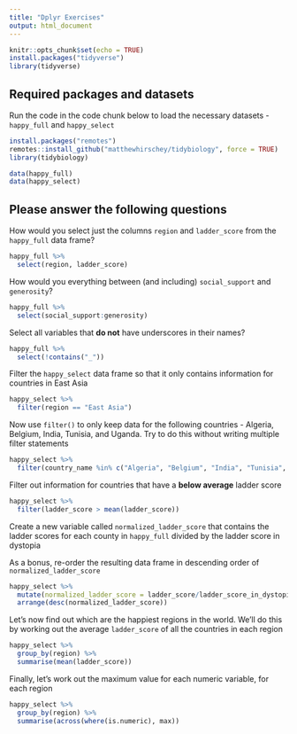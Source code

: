 ```yaml
---
title: "Dplyr Exercises"
output: html_document
---
```


```r
knitr::opts_chunk$set(echo = TRUE)
install.packages("tidyverse")
library(tidyverse)
```

## Required packages and datasets

Run the code in the code chunk below to load the necessary datasets - `happy_full` and `happy_select`
```r
install.packages("remotes")
remotes::install_github("matthewhirschey/tidybiology", force = TRUE)
library(tidybiology)

data(happy_full)
data(happy_select)
```

## Please answer the following questions

How would you select just the columns `region` and `ladder_score` from the `happy_full` data frame?

```r
happy_full %>% 
  select(region, ladder_score)
```

How would you everything between (and including) `social_support` and `generosity`?

```r
happy_full %>% 
  select(social_support:generosity)
```

Select all variables that **do not** have underscores in their names?

```r
happy_full %>% 
  select(!contains("_"))
```

Filter the `happy_select` data frame so that it only contains information for countries in East Asia

```r
happy_select %>% 
  filter(region == "East Asia")
```

Now use `filter()` to only keep data for the following countries - Algeria, Belgium, India, Tunisia, and Uganda. Try to do this without writing multiple filter statements 

```r
happy_select %>% 
  filter(country_name %in% c("Algeria", "Belgium", "India", "Tunisia", "Uganda"))
```

Filter out information for countries that have a **below average** ladder score 

```r
happy_select %>% 
  filter(ladder_score > mean(ladder_score))
```

Create a new variable called `normalized_ladder_score` that contains the ladder scores for each county in `happy_full` divided by the ladder score in dystopia  

As a bonus, re-order the resulting data frame in descending order of `normalized_ladder_score` 

```r
happy_select %>% 
  mutate(normalized_ladder_score = ladder_score/ladder_score_in_dystopia) %>% 
  arrange(desc(normalized_ladder_score))
```

Let's now find out which are the happiest regions in the world. We'll do this by working out the average `ladder_score` of all the countries in each region 

```r
happy_select %>% 
  group_by(region) %>% 
  summarise(mean(ladder_score))
```

Finally, let's work out the maximum value for each numeric variable, for each region 

```r
happy_select %>%
  group_by(region) %>%
  summarise(across(where(is.numeric), max))
```


